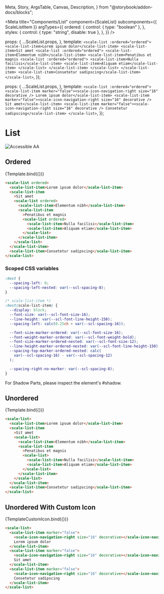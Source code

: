   Meta,
  Story,
  ArgsTable,
  Canvas,
  Description,
} from "@storybook/addon-docs/blocks";

<Meta
  title="Components/List"
  component={ScaleList}
  subcomponents={{ ScaleListItem }}
  argTypes={{
    ordered: {
      control: { type: "boolean" },
    },
    styles: {
      control: { type: "string", disable: true },
    },
  }}
/>

  props: {
    ...ScaleList.props,
  },
  template: `
    <scale-list :ordered="ordered">
      <scale-list-item>Lorem ipsum dolor</scale-list-item>
      <scale-list-item>Sit amet
        <scale-list :ordered="ordered">
          <scale-list-item>Elementum nibh</scale-list-item>
          <scale-list-item>Penatibus et magnis
            <scale-list :ordered="ordered">
              <scale-list-item>Nulla facilisi</scale-list-item>
              <scale-list-item>Aliquam etiam</scale-list-item>
            </scale-list>
          </scale-list-item>
        </scale-list>
      </scale-list-item>
      <scale-list-item>Consetetur sadipscing</scale-list-item>
    </scale-list>
  `,
});

  props: {
    ...ScaleList.props,
  },
  template: `
    <scale-list :ordered="ordered">
      <scale-list-item marker="false"><scale-icon-navigation-right size="16" decorative /> Lorem ipsum dolor</scale-list-item>
      <scale-list-item marker="false"><scale-icon-navigation-right size="16" decorative /> Sit amet</scale-list-item>
      <scale-list-item marker="false"><scale-icon-navigation-right size="16" decorative /> Consetetur sadipscing</scale-list-item>
    </scale-list>
  `,
});

<div style={{display: 'inline-flex', alignItems: 'center', justifyContent: 'space-between', width: '100%'}}>
    <h1>List</h1>
    <img src="assets/tag-aa.svg" alt="Accessible AA" />
</div>

## Ordered

<Canvas withSource="none">
  <Story name="Ordered" args={{ ordered: true }}>
    {Template.bind({})}
  </Story>
</Canvas>

<ArgsTable story="Ordered" />

```html
<scale-list ordered>
  <scale-list-item>Lorem ipsum dolor</scale-list-item>
  <scale-list-item
    >Sit amet
    <scale-list ordered>
      <scale-list-item>Elementum nibh</scale-list-item>
      <scale-list-item
        >Penatibus et magnis
        <scale-list ordered>
          <scale-list-item>Nulla facilisi</scale-list-item>
          <scale-list-item>Aliquam etiam</scale-list-item>
        </scale-list>
      </scale-list-item>
    </scale-list>
  </scale-list-item>
  <scale-list-item>Consetetur sadipscing</scale-list-item>
</scale-list>
```

### Scoped CSS variables

```css
:host {
  --spacing-left: 0;
  --spacing-left-nested: var(--scl-spacing-8);
}

/* scale-list-item */
:host(scale-list-item) {
  --display: block;
  --font-size: var(--scl-font-size-16);
  --line-height: var(--scl-font-line-height-150);
  --spacing-left: calc(0.25ch + var(--scl-spacing-16));

  --font-size-marker-ordered: var(--scl-font-size-16);
  --font-weight-marker-ordered: var(--scl-font-weight-bold);
  --font-size-marker-ordered-nested: var(--scl-font-size-12);
  --line-height-marker-ordered-nested: var(--scl-font-line-height-150);
  --spacing-top-marker-ordered-nested: calc(
    var(--scl-spacing-16) - var(--scl-spacing-12)
  );

  --spacing-right-no-marker: var(--scl-spacing-8);
}
```

For Shadow Parts, please inspect the element's #shadow.

## Unordered

<Canvas withSource="none">
  <Story name="Unordered" args={{ ordered: false }}>
    {Template.bind({})}
  </Story>
</Canvas>

```html
<scale-list>
  <scale-list-item>Lorem ipsum dolor</scale-list-item>
  <scale-list-item
    >Sit amet
    <scale-list>
      <scale-list-item>Elementum nibh</scale-list-item>
      <scale-list-item
        >Penatibus et magnis
        <scale-list>
          <scale-list-item>Nulla facilisi</scale-list-item>
          <scale-list-item>Aliquam etiam</scale-list-item>
        </scale-list>
      </scale-list-item>
    </scale-list>
  </scale-list-item>
  <scale-list-item>Consetetur sadipscing</scale-list-item>
</scale-list>
```

## Unordered With Custom Icon

<Canvas withSource="none">
  <Story name="Unordered With Custom Icon" args={{ ordered: false }}>
    {TemplateCustomIcon.bind({})}
  </Story>
</Canvas>

```html
<scale-list>
  <scale-list-item marker="false">
    <scale-icon-navigation-right size="16" decorative></scale-icon-navigation-right>
    Lorem ipsum dolor
  </scale-list-item>
  <scale-list-item marker="false">
    <scale-icon-navigation-right size="16" decorative></scale-icon-navigation-right>
    Sit amet
  </scale-list-item>
  <scale-list-item marker="false">
    <scale-icon-navigation-right size="16" decorative></scale-icon-navigation-right>
    Consetetur sadipscing
  </scale-list-item>
</scale-list>
```
